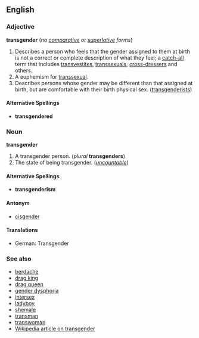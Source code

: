 {{Wikipedia}}
==English==
===Adjective===
'''transgender''' (''no [[comparative]] or [[superlative]] forms'')

#Describes a person who feels that the gender assigned to them at birth is not a correct or complete description of what they feel; a [[catch-all]] term that includes [[transvestite]]s, [[transsexual]]s, [[cross-dresser]]s and others.
#A euphemism for [[transsexual]].
#Describes persons whose gender may be different than that assigned at birth, but are comfortable with their birth physical sex.  ([[transgenderist]]s)

====Alternative Spellings====
*'''transgendered'''

===Noun===
'''transgender''' 

#A transgender person.  (''plural'' '''transgenders''')
#The state of being transgender.  (''[[uncountable]]'')

====Alternative Spellings====
*'''transgenderism'''

====Antonym====
*[[cisgender]]

====Translations====
*German: Transgender <!--noun?-->

===See also===
*[[berdache]]
*[[drag king]]
*[[drag queen]]
*[[gender dysphoria]]
*[[intersex]]
*[[ladyboy]]
*[[shemale]]
*[[transman]]
*[[transwoman]]
*[[w:Transgender|Wikipedia article on transgender]]